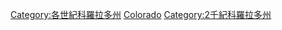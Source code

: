 {{Commons category|Colorado in the 19th century}}

[[Category:各世紀科羅拉多州|Category:各世紀科羅拉多州]]
[[Category:19世纪美国各州|Colorado]]
[[Category:2千紀科羅拉多州|Category:2千紀科羅拉多州]]